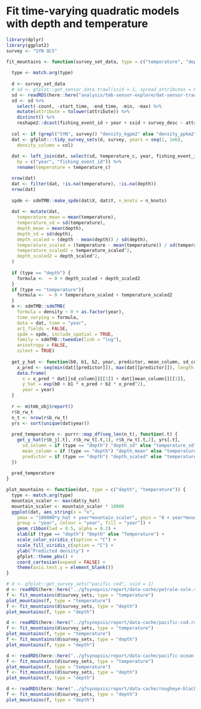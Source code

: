# Fit time-varying quadratic models with depth and temperature

```r
library(dplyr)
library(ggplot2)
survey <- "SYN QCS"

fit_mountains <- function(survey_set_data, type = c("temperature", "depth"), n_knots = 100) {
  
  type <- match.arg(type)
  
  d <- survey_set_data
  # sd <- gfplot::get_sensor_data_trawl(ssid = 1, spread_attributes = FALSE)
  sd <- readRDS(here::here("analysis/tmb-sensor-explore/dat-sensor-trawl.rds"))
  sd <- sd %>%
    select(-count, -start_time, -end_time, -min, -max) %>%
    mutate(attribute = tolower(attribute)) %>%
    distinct() %>%
    reshape2::dcast(fishing_event_id + year + ssid + survey_desc ~ attribute, value.var = "avg")
  
  col <- if (grepl("SYN", survey)) "density_kgpm2" else "density_ppkm2"
  dat <- gfplot:::tidy_survey_sets(d, survey, years = seq(1, 1e6),
    density_column = col)
  
  dat <- left_join(dat, select(sd, temperature_c, year, fishing_event_id), 
    by = c("year", "fishing_event_id")) %>%
    rename(temperature = temperature_c)

  nrow(dat)
  dat <- filter(dat, !is.na(temperature), !is.na(depth))
  nrow(dat)
  
  spde <- sdmTMB::make_spde(dat$X, dat$Y, n_knots = n_knots)
  
  dat <- mutate(dat,
    temperature_mean = mean(temperature),
    temperature_sd = sd(temperature),
    depth_mean = mean(depth),
    depth_sd = sd(depth),
    depth_scaled = (depth - mean(depth)) / sd(depth),
    temperature_scaled = (temperature - mean(temperature)) / sd(temperature),
    temperature_scaled2 = temperature_scaled^2,
    depth_scaled2 = depth_scaled^2,
  )
  
  if (type == "depth") {
    formula <-  ~ 0 + depth_scaled + depth_scaled2
  }
  if (type == "temperature"){
    formula <-  ~ 0 + temperature_scaled + temperature_scaled2
  }
  m <- sdmTMB::sdmTMB(
    formula = density ~ 0 + as.factor(year),
    time_varying = formula,
    data = dat, time = "year",
    ar1_fields = FALSE,
    spde = spde, include_spatial = TRUE,
    family = sdmTMB::tweedie(link = "log"),
    anisotropy = FALSE,
    silent = TRUE)
  
  get_y_hat <- function(b0, b1, b2, year, predictor, mean_column, sd_column) {
    x_pred <- seq(min(dat[[predictor]]), max(dat[[predictor]]), length.out = 300)
    data.frame(
      x = x_pred * dat[[sd_column]][[1]] + dat[[mean_column]][[1]],
      y_hat = exp(b0 + b1 * x_pred + b2 * x_pred^2),
      year = year)
  }
  
  r <- m$tmb_obj$report()
  r$b_rw_t
  n_t <- nrow(r$b_rw_t)
  yrs <- sort(unique(dat$year))
  
  pred_temperature <- purrr::map_df(seq_len(n_t), function(.t) {
    get_y_hat(r$b_j[.t], r$b_rw_t[.t,1], r$b_rw_t[.t,2], yrs[.t], 
      sd_column = if (type == "depth") "depth_sd" else "temperature_sd" ,
      mean_column = if (type == "depth") "depth_mean" else "temperature_mean", 
      predictor = if (type == "depth") "depth_scaled" else "temperature_scaled")
  })
  
  pred_temperature
}

plot_mountains <- function(dat, type = c("depth", "temperature")) {
  type <- match.arg(type)
  mountain_scaler <- max(dat$y_hat)
  mountain_scaler <- mountain_scaler * 10000
  ggplot(dat, aes_string(x = "x", 
    ymax = "100000*y_hat + year*mountain_scaler", ymin = "0 + year*mountain_scaler",
    group = "year", colour = "year", fill = "year")) +
    geom_ribbon(lwd = 0.5, alpha = 0.2) +
    xlab(if (type == "depth") "Depth" else "Temperature") +
    scale_color_viridis_c(option = "C") +
    scale_fill_viridis_c(option = "C") +
    ylab("Predicted density") +
    gfplot::theme_pbs() +
    coord_cartesian(expand = FALSE) + 
    theme(axis.text.y = element_blank())
}
```

```r
# d <- gfplot::get_survey_sets("pacific cod", ssid = 1)
d <- readRDS(here::here("../gfsynopsis/report/data-cache/petrale-sole.rds"))
f <- fit_mountains(d$survey_sets, type = "temperature")
plot_mountains(f, type = "temperature")
f <- fit_mountains(d$survey_sets, type = "depth")
plot_mountains(f, type = "depth")

d <- readRDS(here::here("../gfsynopsis/report/data-cache/pacific-cod.rds"))
f <- fit_mountains(d$survey_sets, type = "temperature")
plot_mountains(f, type = "temperature")
f <- fit_mountains(d$survey_sets, type = "depth")
plot_mountains(f, type = "depth")

d <- readRDS(here::here("../gfsynopsis/report/data-cache/pacific-ocean-perch.rds"))
f <- fit_mountains(d$survey_sets, type = "temperature")
plot_mountains(f, type = "temperature")
f <- fit_mountains(d$survey_sets, type = "depth")
plot_mountains(f, type = "depth")

d <- readRDS(here::here("../gfsynopsis/report/data-cache/rougheye-blackspotted-rockfish-complex.rds"))
f <- fit_mountains(d$survey_sets, type = "depth")
plot_mountains(f, type = "depth")
```